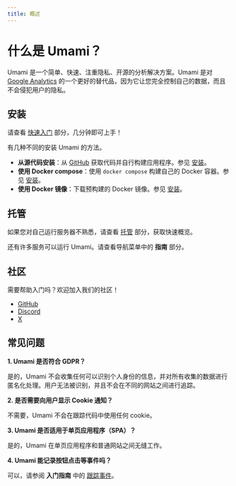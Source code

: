 ```yaml
---
title: 概述
---
```


# 什么是 Umami？

Umami 是一个简单、快速、注重隐私、开源的分析解决方案。Umami 是对 [Google Analytics](https://marketingplatform.google.com/about/analytics/) 的一个更好的替代品，因为它让您完全控制自己的数据，而且不会侵犯用户的隐私。

## 安装

请查看 [快速入门](/docs/quickstart) 部分，几分钟即可上手！

有几种不同的安装 Umami 的方法。

- **从源代码安装**：从 [GitHub](https://github.com/umami-software/umami) 获取代码并自行构建应用程序。参见 [安装](/docs/install)。
- **使用 Docker compose**：使用 `docker compose` 构建自己的 Docker 容器。参见 [安装](/docs/install)。
- **使用 Docker 镜像**：下载预构建的 Docker 镜像。参见 [安装](/docs/install)。

## 托管

如果您对自己运行服务器不熟悉，请查看 [托管](/docs/guides/hosting) 部分，获取快速概览。

还有许多服务可以运行 Umami。请查看导航菜单中的 **指南** 部分。

## 社区

需要帮助入门吗？欢迎加入我们的社区！

- [GitHub](https://github.com/umami-software/umami)
- [Discord](https://discord.gg/4dz4zcXYrQ)
- [X](https://twitter.com/umami_software)

## 常见问题

**1. Umami 是否符合 GDPR？**

是的，Umami 不会收集任何可以识别个人身份的信息，并对所有收集的数据进行匿名化处理。用户无法被识别，并且不会在不同的网站之间进行追踪。

**2. 是否需要向用户显示 Cookie 通知？**

不需要，Umami 不会在跟踪代码中使用任何 cookie。

**3. Umami 是否适用于单页应用程序（SPA）？**

是的，Umami 在单页应用程序和普通网站之间无缝工作。

**4. Umami 能记录按钮点击等事件吗？**

可以，请参阅 **入门指南** 中的 [跟踪事件](/docs/track-events)。

